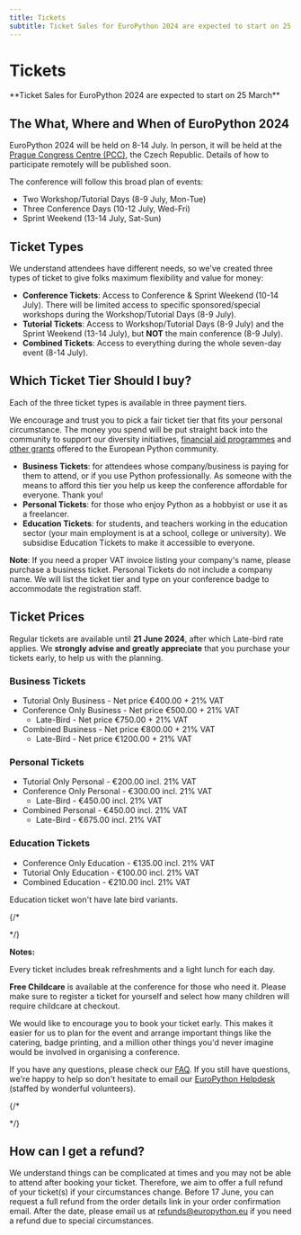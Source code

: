 ```yaml
---
title: Tickets
subtitle: Ticket Sales for EuroPython 2024 are expected to start on 25 March
---
```


# Tickets

<div style={{textAlign: "center"}}>
**Ticket Sales for EuroPython 2024 are expected to start on 25 March**
</div>

## The What, Where and When of EuroPython 2024

EuroPython 2024 will be held on 8-14 July. In person, it will be held at
the [Prague Congress Centre (PCC)](https://www.praguecc.cz/en/homepage), the Czech Republic.
Details of how to participate remotely will be published soon.

The conference will follow this broad plan of events:

- Two Workshop/Tutorial Days (8-9 July, Mon-Tue)
- Three Conference Days (10-12 July, Wed-Fri)
- Sprint Weekend (13-14 July, Sat-Sun)

## Ticket Types

We understand attendees have different needs, so we've created three types of
ticket to give folks maximum flexibility and value for money:

- **Conference Tickets**: Access to Conference & Sprint Weekend (10-14 July).
  There will be limited access to specific sponsored/special workshops during
  the Workshop/Tutorial Days (8-9 July).
- **Tutorial Tickets**: Access to Workshop/Tutorial Days (8-9 July) and the
  Sprint Weekend (13-14 July), but **NOT** the main conference (8-9 July).
- **Combined Tickets**: Access to everything during the whole seven-day
  event (8-14 July).

## Which Ticket Tier Should I buy?

Each of the three ticket types is available in three payment tiers.

We encourage and trust you to pick a fair ticket tier that fits your personal
circumstance. The money you spend will be put straight back into the community
to support our diversity initiatives,
[financial aid programmes](https://ep2024.europython.eu/finaid) and
[other grants](https://www.europython-society.org/grants/)
offered to the European Python community.

- **Business Tickets**: for attendees whose company/business is paying for
  them to attend, or if you use Python professionally. As someone with the
  means to afford this tier you help us keep the conference affordable for
  everyone. Thank you!
- **Personal Tickets**: for those who enjoy Python as a hobbyist or use it as
  a freelancer.
- **Education Tickets**: for students, and teachers working in the education
  sector (your main employment is at a school, college or university). We subsidise Education Tickets to make it accessible to everyone.

**Note**: If you need a proper VAT invoice listing your company's name, please
purchase a business ticket. Personal Tickets do not include a company name. We
will list the ticket tier and type on your conference badge to accommodate the
registration staff.


## Ticket Prices

Regular tickets are available until **21 June 2024**, after which Late-bird rate applies. We **strongly advise and greatly appreciate** that you purchase your tickets early, to help us with the planning.



### Business Tickets
- Tutorial Only Business - Net price €400.00 + 21% VAT
- Conference Only Business - Net price €500.00 + 21% VAT
    - Late-Bird - Net price €750.00 + 21% VAT
- Combined Business - Net price €800.00 + 21% VAT
    - Late-Bird - Net price €1200.00 + 21% VAT


### Personal Tickets
- Tutorial Only Personal - €200.00 incl. 21% VAT
- Conference Only Personal - €300.00 incl. 21% VAT
    - Late-Bird - €450.00 incl. 21% VAT
- Combined Personal - €450.00 incl. 21% VAT
    - Late-Bird - €675.00 incl. 21% VAT


### Education Tickets
- Conference Only Education - €135.00 incl. 21% VAT
- Tutorial Only Education - €100.00 incl. 21% VAT
- Combined Education - €210.00 incl. 21% VAT

Education ticket won't have late bird variants.

{/*
<!-- ### Volume Discount

 Is your company attending the conference as a team? We offer the following volume discount (Early Bird tickets excluded):

  - get 5 business tickets of any type for the price of 4
  - get 10 business tickets of any type for the price of 8
  - get 15 business tickets of any type for the price of 11

 Note: Volume discount will not apply if you mix & match between different ticket types. -->

<!-- #FIXME Add volume discount for personal tier.  -->

 <!-- Ready to order? We will configure the discount to be automatic! Put your orders in the basket and enjoy! As a special thank you, if you want us to send out a mention on one of our social channels welcoming your team, feel free to email us at [info@europython.eu](mailto:info@europython.eu) 👐 -->
 */}

**Notes:**

Every ticket includes break refreshments and a light lunch for each day.

**Free Childcare** is available at the conference for those who need it. Please make sure to register a ticket for yourself and select how many children will require childcare at checkout.

We would like to encourage you to book your ticket early.
This makes it easier for us to plan for the event and arrange important things like the catering, badge printing, and a million other things you'd never imagine would be involved in organising a conference.

If you have any questions, please check our [FAQ](/faq).
If you still have questions, we're happy to help so don't hesitate to email our [EuroPython Helpdesk](mailto:helpdesk@europython.eu) (staffed by wonderful volunteers).

{/*
<!-- ### Online Tickets

To be announced later.

[Subscribe to our newsletter](https://blog.europython.eu/#/portal/signup) to
keep in the know! -->
*/}

## How can I get a refund?
We understand things can be complicated at times and you may not be able to attend after booking your ticket. Therefore, we aim to offer a full refund of your ticket(s) if your circumstances change. Before 17 June, you can request a full refund from the order details link in your order confirmation email. After the date, please email us at [refunds@europython.eu](mailto:refunds@europython.eu) if you need a refund due to special circumstances.
